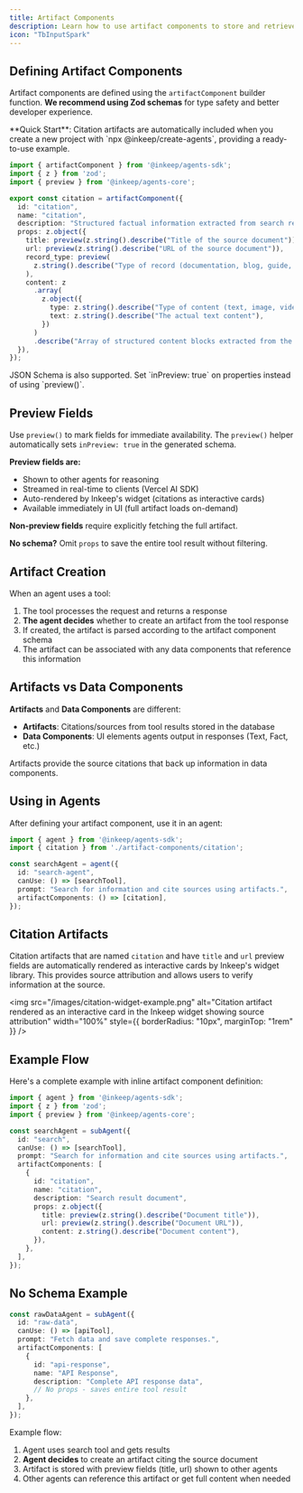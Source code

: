 ```yaml
---
title: Artifact Components
description: Learn how to use artifact components to store and retrieve data from the agent
icon: "TbInputSpark"
---
```


<Snippet file="multi-agent-framework/artifacts.mdx" />

## Defining Artifact Components

Artifact components are defined using the `artifactComponent` builder function. **We recommend using Zod schemas** for type safety and better developer experience.

<Callout>
**Quick Start**: Citation artifacts are automatically included when you create a new project with `npx @inkeep/create-agents`, providing a ready-to-use example.
</Callout>

```typescript
import { artifactComponent } from '@inkeep/agents-sdk';
import { z } from 'zod';
import { preview } from '@inkeep/agents-core';

export const citation = artifactComponent({
  id: "citation",
  name: "citation",
  description: "Structured factual information extracted from search results",
  props: z.object({
    title: preview(z.string().describe("Title of the source document")),
    url: preview(z.string().describe("URL of the source document")),
    record_type: preview(
      z.string().describe("Type of record (documentation, blog, guide, etc.)")
    ),
    content: z
      .array(
        z.object({
          type: z.string().describe("Type of content (text, image, video, etc.)"),
          text: z.string().describe("The actual text content"),
        })
      )
      .describe("Array of structured content blocks extracted from the document"),
  }),
});
```

<Callout>
JSON Schema is also supported. Set `inPreview: true` on properties instead of using `preview()`.
</Callout>

## Preview Fields

Use `preview()` to mark fields for immediate availability. The `preview()` helper automatically sets `inPreview: true` in the generated schema.

**Preview fields are:**
- Shown to other agents for reasoning
- Streamed in real-time to clients (Vercel AI SDK)
- Auto-rendered by Inkeep's widget (citations as interactive cards)
- Available immediately in UI (full artifact loads on-demand)

**Non-preview fields** require explicitly fetching the full artifact.

**No schema?** Omit `props` to save the entire tool result without filtering.

## Artifact Creation

When an agent uses a tool:

1. The tool processes the request and returns a response
2. **The agent decides** whether to create an artifact from the tool response
3. If created, the artifact is parsed according to the artifact component schema
4. The artifact can be associated with any data components that reference this information

## Artifacts vs Data Components

**Artifacts** and **Data Components** are different:

- **Artifacts**: Citations/sources from tool results stored in the database
- **Data Components**: UI elements agents output in responses (Text, Fact, etc.)

Artifacts provide the source citations that back up information in data components.

## Using in Agents

After defining your artifact component, use it in an agent:

```typescript
import { agent } from '@inkeep/agents-sdk';
import { citation } from './artifact-components/citation';

const searchAgent = agent({
  id: "search-agent",
  canUse: () => [searchTool],
  prompt: "Search for information and cite sources using artifacts.",
  artifactComponents: () => [citation],
});
```

## Citation Artifacts

Citation artifacts that are named `citation` and have `title` and `url` preview fields are automatically rendered as interactive cards by Inkeep's widget library. This provides source attribution and allows users to verify information at the source.

<img
  src="/images/citation-widget-example.png"
  alt="Citation artifact rendered as an interactive card in the Inkeep widget showing source attribution"
  width="100%"
  style={{ borderRadius: "10px", marginTop: "1rem" }}
/>

## Example Flow

Here's a complete example with inline artifact component definition:

```typescript
import { agent } from '@inkeep/agents-sdk';
import { z } from 'zod';
import { preview } from '@inkeep/agents-core';

const searchAgent = subAgent({
  id: "search",
  canUse: () => [searchTool],
  prompt: "Search for information and cite sources using artifacts.",
  artifactComponents: [
    {
      id: "citation",
      name: "citation",
      description: "Search result document",
      props: z.object({
        title: preview(z.string().describe("Document title")),
        url: preview(z.string().describe("Document URL")),
        content: z.string().describe("Document content"),
      }),
    },
  ],
});
```

## No Schema Example

```typescript
const rawDataAgent = subAgent({
  id: "raw-data",
  canUse: () => [apiTool],
  prompt: "Fetch data and save complete responses.",
  artifactComponents: [
    {
      id: "api-response",
      name: "API Response",
      description: "Complete API response data",
      // No props - saves entire tool result
    },
  ],
});
```

Example flow:

1. Agent uses search tool and gets results
2. **Agent decides** to create an artifact citing the source document
3. Artifact is stored with preview fields (title, url) shown to other agents
4. Other agents can reference this artifact or get full content when needed
